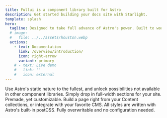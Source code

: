 ```yaml
---
title: Fullui is a component library built for Astro
description: Get started building your docs site with Starlight.
template: splash
hero:
  tagline: Designed to take full advance of Astro's power. Built to work perfectly with static rendering, Content Collections and more Astro features.
  # image:
  #   file: ../../assets/houston.webp
  actions:
    - text: Documentation
      link: /overview/introduction/
      icon: right-arrow
      variant: primary
    # - text: Live demo
    #   link: ''
    #   icon: external
---
```


<CardGrid stagger>
	<Card title="Built for astro" icon="approve-check">
		Use Astro's static nature to the fullest, and unlock possibilities not available in other component libraries.
	</Card>
	<Card title="Full-width sections" icon="approve-check">
		Simply drop in full-width sections for your site. Premade, yet customizable.
	</Card>
	<Card title="Integrated with collections" icon="approve-check">
		Build a page right from your Content collections, or integrate with your favorite CMS.
	</Card>
	<Card title="Style the way you like" icon="approve-check">
		All styles are written with Astro's built-in postCSS. Fully overwritable and no configuration needed. 
	</Card>
</CardGrid>